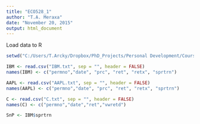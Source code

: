 ```yaml
---
title: "ECO528_1"
author: "T.A. Meraxa"
date: "November 20, 2015"
output: html_document
---
```



Load data to R
```r
setwd("C:/Users/T.Arcky/Dropbox/PhD_Projects/Personal Development/Coursera Finance/ECO528 Empirical Methods in Financial Economics/ECO528_Empirical_Methods_in_Finance/Project-1")

IBM <- read.csv("IBM.txt", sep = "", header = FALSE)
names(IBM) <- c("permno","date", "prc", "ret", "retx", "sprtrn")

AAPL <- read.csv("AAPL.txt", sep = "", header = FALSE)
names(AAPL) <- c("permno","date", "prc", "ret", "retx", "sprtrn")

C <- read.csv("C.txt", sep = "", header = FALSE)
names(C) <- c("permno","date","ret","vwretd")

SnP <- IBM$sprtrn

```
